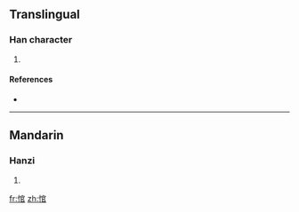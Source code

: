 ==Translingual==

===Han character===
{{Han char|rn=61|rad=心|as=08|sn=11|four=9307<sub>7</sub>|canj=心十口口 (PJRR)}}

# {{defn|Han|sort=心08}}

====References====
* {{Han ref|kx=0389.100|dkj=10735|dj=0722.150|hdz=42319.020|uh=60BA|ud=24762|bh=D556|bd=54614}}

----

==Mandarin==

===Hanzi===
{{cmn-hanzi|pin=[[guàn]] ([[guan4]])|wg=kuan<sup>4</sup>}}

# {{defn|Mandarin|sort=心08}}

[[fr:悺]]
[[zh:悺]]